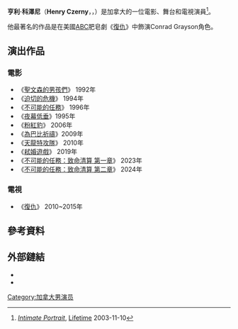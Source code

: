 {{noteTA
|G1=Movie
|G2=TV
}}
{{Infobox person
| image = Henry Czerny.jpg
| imagesize     = 
| caption       =  
| birth_date = {{Birth date and age|1959|2|8}}
| birth_place = 加拿大[[安大略省|安大略省]][[多倫多|多倫多]]
| occupation    = 演員
| spouse        = Claudine Cassidy (2001–現在); 1孩
| years_active  = 1986–現在
}}
'''亨利·科澤尼'''（'''Henry Czerny'''，{{IPAc-en|ˈ|tʃ|ɛər|n|i}}，{{bd|1959年|2月8日}}）是加拿大的一位電影、舞台和電視演員<ref>''[[Intimate_Portrait_(TV_series)|Intimate Portrait]]'', [[Lifetime_(TV_network)|Lifetime]] 2003-11-10</ref>。

他最著名的作品是在美國[[美國廣播公司|ABC]]肥皂劇《[[復仇_(電視劇)|復仇]]》中飾演Conrad Grayson角色。

==演出作品==
===電影===
*《[[聖文森的男孩們|聖文森的男孩們]]》 1992年
*《[[迫切的危機|迫切的危機]]》 1994年
*《[[不可能的任務|不可能的任務]]》 1996年
*《[[夜幕低垂_(電影)|夜幕低垂]]》1995年
*《[[粉紅豹|粉紅豹]]》 2006年
*《[[為巴比祈禱|為巴比祈禱]]》2009年
*《[[天龍特攻隊_(電影)|天龍特攻隊]]》 2010年
*《[[弒婚遊戲|弒婚遊戲]]》 2019年
*《[[不可能的任務：致命清算_第一章|不可能的任務：致命清算 第一章]]》 2023年
*《[[不可能的任務：致命清算_第二章|不可能的任務：致命清算 第二章]]》 2024年

===電視===
*《[[復仇_(電視劇)|復仇]]》 2010~2015年

==參考資料==
{{Reflist}}

==外部鏈結==
*{{IMDb name|0001089|Henry Czerny}}
*{{IBDB name}}

{{DEFAULTSORT:Czerny, Henry}}
[[Category:加拿大男演员|Category:加拿大男演员]]